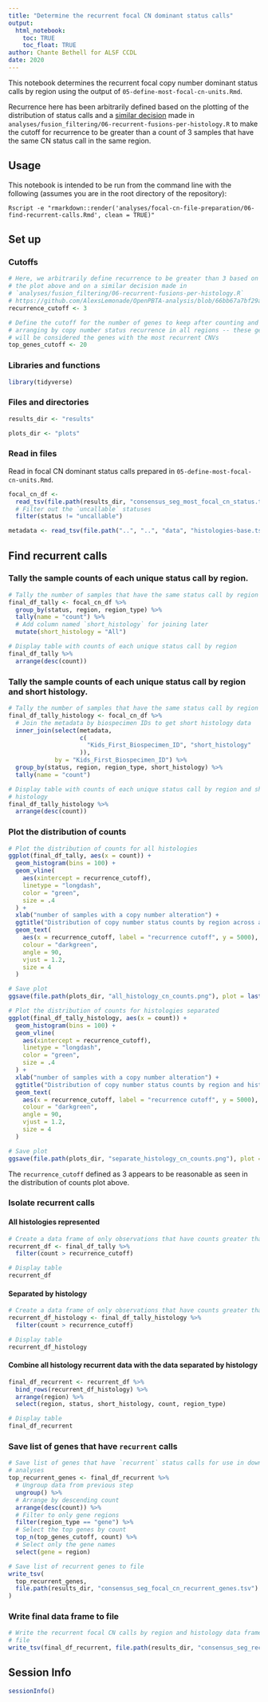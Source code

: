 ```yaml
---
title: "Determine the recurrent focal CN dominant status calls"
output: 
  html_notebook:
    toc: TRUE
    toc_float: TRUE
author: Chante Bethell for ALSF CCDL
date: 2020
---
```


This notebook determines the recurrent focal copy number dominant status calls by region using the output of `05-define-most-focal-cn-units.Rmd`.

Recurrence here has been arbitrarily defined based on the plotting of the distribution of status calls and a [similar decision](https://github.com/AlexsLemonade/OpenPBTA-analysis/blob/66bb67a7bf29aad4510a0913a2dbc88da0013be8/analyses/fusion_filtering/06-recurrent-fusions-per-histology.R#L152) made in `analyses/fusion_filtering/06-recurrent-fusions-per-histology.R` to make the cutoff for recurrence to be greater than a count of 3 samples that have the same CN status call in the same region.

## Usage

This notebook is intended to be run from the command line with the following (assumes you are in the root directory of the repository):

```
Rscript -e "rmarkdown::render('analyses/focal-cn-file-preparation/06-find-recurrent-calls.Rmd', clean = TRUE)"
```

## Set up

### Cutoffs

```r
# Here, we arbitrarily define recurrence to be greater than 3 based on 
# the plot above and on a similar decision made in
# `analyses/fusion_filtering/06-recurrent-fusions-per-histology.R`
# https://github.com/AlexsLemonade/OpenPBTA-analysis/blob/66bb67a7bf29aad4510a0913a2dbc88da0013be8/analyses/fusion_filtering/06-recurrent-fusions-per-histology.R#L152
recurrence_cutoff <- 3

# Define the cutoff for the number of genes to keep after counting and
# arranging by copy number status recurrence in all regions -- these genes
# will be considered the genes with the most recurrent CNVs
top_genes_cutoff <- 20
```


### Libraries and functions

```r
library(tidyverse)
```

### Files and directories

```r
results_dir <- "results"

plots_dir <- "plots"
```

### Read in files

Read in focal CN dominant status calls prepared in `05-define-most-focal-cn-units.Rmd`.

```r
focal_cn_df <-
  read_tsv(file.path(results_dir, "consensus_seg_most_focal_cn_status.tsv.gz")) %>%
  # Filter out the `uncallable` statuses
  filter(status != "uncallable")

metadata <- read_tsv(file.path("..", "..", "data", "histologies-base.tsv"), guess_max = 100000)
```

## Find recurrent calls

### Tally the sample counts of each unique status call by region.

```r
# Tally the number of samples that have the same status call by region
final_df_tally <- focal_cn_df %>%
  group_by(status, region, region_type) %>%
  tally(name = "count") %>%
  # Add column named `short_histology` for joining later
  mutate(short_histology = "All")

# Display table with counts of each unique status call by region
final_df_tally %>%
  arrange(desc(count))
```

### Tally the sample counts of each unique status call by region and short histology.

```r
# Tally the number of samples that have the same status call by region
final_df_tally_histology <- focal_cn_df %>%
  # Join the metadata by biospecimen IDs to get short histology data
  inner_join(select(metadata,
                    c(
                      "Kids_First_Biospecimen_ID", "short_histology"
                    )),
             by = "Kids_First_Biospecimen_ID") %>%
  group_by(status, region, region_type, short_histology) %>%
  tally(name = "count")

# Display table with counts of each unique status call by region and short
# histology
final_df_tally_histology %>%
  arrange(desc(count))
```

### Plot the distribution of counts

```r
# Plot the distribution of counts for all histologies
ggplot(final_df_tally, aes(x = count)) +
  geom_histogram(bins = 100) +
  geom_vline(
    aes(xintercept = recurrence_cutoff),
    linetype = "longdash",
    color = "green",
    size = .4
  ) +
  xlab("number of samples with a copy number alteration") +
  ggtitle("Distribution of copy number status counts by region across all histologies") +
  geom_text(
    aes(x = recurrence_cutoff, label = "recurrence cutoff", y = 5000),
    colour = "darkgreen",
    angle = 90,
    vjust = 1.2,
    size = 4
  )

# Save plot
ggsave(file.path(plots_dir, "all_histology_cn_counts.png"), plot = last_plot())
```

```r
# Plot the distribution of counts for histologies separated
ggplot(final_df_tally_histology, aes(x = count)) +
  geom_histogram(bins = 100) +
  geom_vline(
    aes(xintercept = recurrence_cutoff),
    linetype = "longdash",
    color = "green",
    size = .4
  ) +
  xlab("number of samples with a copy number alteration") +
  ggtitle("Distribution of copy number status counts by region and histology") +
  geom_text(
    aes(x = recurrence_cutoff, label = "recurrence cutoff", y = 5000),
    colour = "darkgreen",
    angle = 90,
    vjust = 1.2,
    size = 4
  )

# Save plot
ggsave(file.path(plots_dir, "separate_histology_cn_counts.png"), plot = last_plot())
```

The `recurrence_cutoff` defined as 3 appears to be reasonable as seen in the distribution of counts plot above.

### Isolate recurrent calls

#### All histologies represented

```r
# Create a data frame of only observations that have counts greater than the `recurrence_cutoff`
recurrent_df <- final_df_tally %>%
  filter(count > recurrence_cutoff)

# Display table
recurrent_df
```

#### Separated by histology

```r
# Create a data frame of only observations that have counts greater than the `recurrence_cutoff`
recurrent_df_histology <- final_df_tally_histology %>%
  filter(count > recurrence_cutoff)

# Display table
recurrent_df_histology
```

#### Combine all histology recurrent data with the data separated by histology 

```r
final_df_recurrent <- recurrent_df %>%
  bind_rows(recurrent_df_histology) %>%
  arrange(region) %>%
  select(region, status, short_histology, count, region_type)

# Display table
final_df_recurrent
```

### Save list of genes that have `recurrent` calls

```r
# Save list of genes that have `recurrent` status calls for use in downstream
# analyses
top_recurrent_genes <- final_df_recurrent %>%
  # Ungroup data from previous step
  ungroup() %>%
  # Arrange by descending count
  arrange(desc(count)) %>%
  # Filter to only gene regions
  filter(region_type == "gene") %>%
  # Select the top genes by count
  top_n(top_genes_cutoff, count) %>%
  # Select only the gene names
  select(gene = region)

# Save list of recurrent genes to file
write_tsv(
  top_recurrent_genes,
  file.path(results_dir, "consensus_seg_focal_cn_recurrent_genes.tsv")
)
```


### Write final data frame to file

```r
# Write the recurrent focal CN calls by region and histology data frame to
# file
write_tsv(final_df_recurrent, file.path(results_dir, "consensus_seg_recurrent_focal_cn_units.tsv"))
```

## Session Info

```r
sessionInfo()
```
